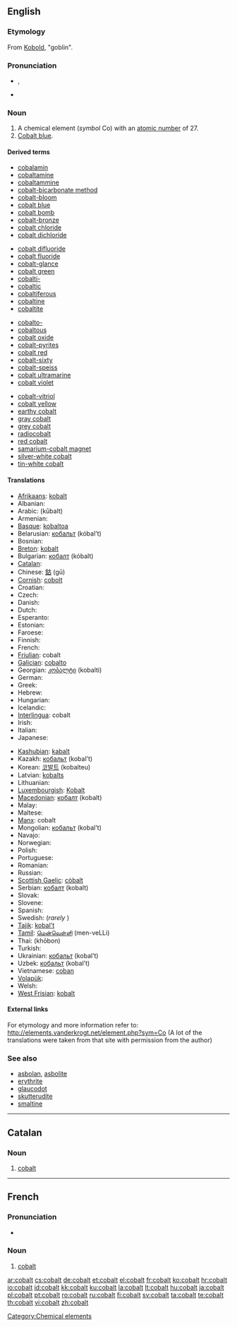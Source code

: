 ==English==

===Etymology===
From {{etyl|de}} [[Kobold]], "goblin".

{{elements|Co|iron|Fe|nickel|Ni}}
{{wikipedia}}

===Pronunciation===
* {{a|UK}} {{IPA|/ˈkəʊ.bɒlt/}}, {{SAMPA|/"k@U.bQlt/}}
* {{audio|En-us-cobalt.ogg|Audio (US)}}

===Noun===
{{en-noun|-}}

# A chemical element (''symbol'' Co) with an [[atomic number]] of 27.
# [[cobalt blue|Cobalt blue]].

====Derived terms====
{{rel-top4|terms derived from cobalt}}
* [[cobalamin]]
* [[cobaltamine]]
* [[cobaltammine]]
* [[cobalt-bicarbonate method]]
* [[cobalt-bloom]]
* [[cobalt blue]]
* [[cobalt bomb]]
* [[cobalt-bronze]]
* [[cobalt chloride]]
* [[cobalt dichloride]]
{{rel-mid4}}
* [[cobalt difluoride]]
* [[cobalt fluoride]]
* [[cobalt-glance]]
* [[cobalt green]]
* [[cobalti-]]
* [[cobaltic]]
* [[cobaltiferous]]
* [[cobaltine]]
* [[cobaltite]]
{{rel-mid4}}
* [[cobalto-]]
* [[cobaltous]]
* [[cobalt oxide]]
* [[cobalt-pyrites]]
* [[cobalt red]]
* [[cobalt-sixty]]
* [[cobalt-speiss]]
* [[cobalt ultramarine]]
* [[cobalt violet]]
{{rel-mid4}}
* [[cobalt-vitriol]]
* [[cobalt yellow]]
* [[earthy cobalt]]
* [[gray cobalt]]
* [[grey cobalt]]
* [[radiocobalt]]
* [[red cobalt]]
* [[samarium-cobalt magnet]]
* [[silver-white cobalt]]
* [[tin-white cobalt]]
{{rel-bottom}}

====Translations====
{{trans-top|chemical element}}
* [[Afrikaans]]: [[kobalt]]
* Albanian: {{t-|sq|kobalt|xs=Albanian}}
* Arabic: {{Arab|[[كوبلت]]}} (kūbalt)
* Armenian: {{t-|hy|կոբալտ|tr=kobalt}}
* [[Basque]]: [[kobaltoa]]
* Belarusian: [[кобальт]] (kóbal’t) {{m}}
* Bosnian: {{t-|bs|kobalt}}
* [[Breton]]: [[kobalt]] {{m}}
* Bulgarian: [[кобалт]] (kóbalt) {{m}}
* [[Catalan]]: {{t|ca|cobalt|m}}
* Chinese: [[鈷]] (gū)
* [[Cornish]]: [[cobolt]]
* Croatian: {{t+|hr|kobalt}}
* Czech: {{t+|cs|kobalt|m}}
* Danish: {{t-|da|kobolt}}
* Dutch: {{t+|nl|kobalt|n}}
* Esperanto: {{t+|eo|kobalto|xs=Esperanto}}
* Estonian: {{t-|et|koobalt}}
* Faroese: {{t-|fo|kobolt|xs=Faroese}}
* Finnish: {{t+|fi|koboltti}}
* French: {{t+|fr|cobalt|m}}
* [[Friulian]]: cobalt
* [[Galician]]: [[cobalto]]
* Georgian: [[კობალტი]] (kobalti)
* German: {{t+|de|Kobalt|n}}
* Greek: {{t+|el|κοβάλτιο|n|tr=kováltio}}
* Hebrew: {{t+|he|קובלט|tr=qóbalt}}
* Hungarian: {{t+|hu|kobalt}}
* Icelandic: {{t|is|kóbalt}}
* [[Interlingua]]: cobalt
* Irish: {{t+|ga|cóbalt|xs=Irish}}
* Italian: {{t+|it|cobalto|m}}
* Japanese: {{t+|ja|コバルト|tr=kobaruto}}
{{trans-mid}}
* [[Kashubian]]: [[kabalt]]
* Kazakh: [[кобальт]] (kobal’t)
* Korean: [[코발트]] (kobalteu)
* Latvian: [[kobalts]] {{m}}
* Lithuanian: {{t+|lt|kobaltas|xs=Lithuanian}}
* [[Luxembourgish]]: [[Kobalt]]
* [[Macedonian]]: [[кобалт]] (kobalt) {{m}}
* Malay: {{t-|ms|kobalt|xs=Malay}}
* Maltese: {{t-|mt|kobalt|xs=Maltese}}
* [[Manx]]: cobalt
* Mongolian: [[кобальт]] (kobal’t) {{m}}
* Navajo: {{tø|nv|béésh łibáhí}}
* Norwegian: {{t+|no|kobolt}}
* Polish: {{t+|pl|kobalt|m}}
* Portuguese: {{t+|pt|cobalto|m}}
* Romanian: {{t+|ro|cobalt|n}}
* Russian: {{t+|ru|кобальт|m|tr=kóbal’t}}
* [[Scottish Gaelic]]: [[còbalt]]
* Serbian: [[кобалт]] (kobalt) {{m}}
* Slovak: {{t-|sk|kobalt}}
* Slovene: {{t+|sl|kobalt}}
* Spanish: {{t+|es|cobalto|m}}
* Swedish: {{t+|sv|kobolt|c}} (''rarely'' {{n}})
* [[Tajik]]: [[kobal't]]
* [[Tamil]]: [[மென்வெள்ளி]] (men-veLLi)
* Thai: {{Thai|[[โคบอลต์]]}} (khōbon)
* Turkish: {{t+|tr|kobalt}}
* Ukrainian: [[кобальт]] (kobal’t) {{m}}
* Uzbek: [[кобальт]] (kobal’t)
* Vietnamese: [[coban]]
* [[Volapük]]: {{t|vo|kobaltin}}
* Welsh: {{t-|cy|cobalt|xs=Welsh}}
* [[West Frisian]]: [[kobalt]]
{{trans-bottom}}

====External links====
For etymology and more information refer to:
http://elements.vanderkrogt.net/element.php?sym=Co
(A lot of the translations were taken from that site with permission from the author)

===See also===
* [[asbolan]], [[asbolite]]
* [[erythrite]]
* [[glaucodot]]
* [[skutterudite]]
* [[smaltine]]

[[Category:Chemical elements]]

----

==Catalan==

===Noun===
{{ca-noun|m|-}}

# {{element|lang=ca}} [[#English|cobalt]]

----

==French==
{{wikipedia|lang=fr}}

===Pronunciation===
* {{IPA|lang=fr|/kɔ.balt/ }}

===Noun===
{{fr-noun-unc|m}}

# {{element|lang=fr}} [[#English|cobalt]]

[[ar:cobalt]]
[[cs:cobalt]]
[[de:cobalt]]
[[et:cobalt]]
[[el:cobalt]]
[[fr:cobalt]]
[[ko:cobalt]]
[[hr:cobalt]]
[[io:cobalt]]
[[id:cobalt]]
[[kk:cobalt]]
[[ku:cobalt]]
[[la:cobalt]]
[[lt:cobalt]]
[[hu:cobalt]]
[[ja:cobalt]]
[[pl:cobalt]]
[[pt:cobalt]]
[[ro:cobalt]]
[[ru:cobalt]]
[[fi:cobalt]]
[[sv:cobalt]]
[[ta:cobalt]]
[[te:cobalt]]
[[th:cobalt]]
[[vi:cobalt]]
[[zh:cobalt]]